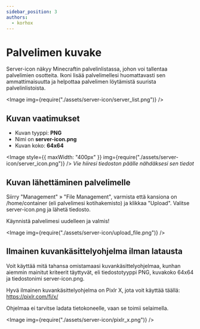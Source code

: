 ```yaml
---
sidebar_position: 3
authors:
  - korhox
---
```


# Palvelimen kuvake

Server-icon näkyy Minecraftin palvelinlistassa, johon voi tallentaa palvelimien
osotteita. Ikoni lisää palvelimellesi huomattavasti sen ammattimaisuutta ja
helpottaa palvelimen löytämistä suurista palvelinlistoista.

<Image
    img={require("./assets/server-icon/server_list.png")}
/>

## Kuvan vaatimukset

-   Kuvan tyyppi: **PNG**
-   Nimi on **server-icon.png**
-   Kuvan koko: **64x64**

<Image
    style={{ maxWidth: "400px" }}
    img={require("./assets/server-icon/server_icon.png")}
/>
_Vie
hiiresi tiedoston päälle nähdäksesi sen tiedot_

## Kuvan lähettäminen palvelimelle

Siirry "Management" » "File Management", varmista että kansiona on
/home/container (eli palvelimesi kotihakemisto) ja klikkaa "Upload". Valitse
server-icon.png ja lähetä tiedosto.

Käynnistä palvelimesi uudelleen ja valmis!

<Image
    img={require("./assets/server-icon/upload_file.png")}
/>

## Ilmainen kuvankäsittelyohjelma ilman latausta

Voit käyttää mitä tahansa omistamaasi kuvankäsittelyohjelmaa, kunhan aiemmin
mainitut kriteerit täyttyvät, eli tiedostotyyppi PNG, kuvakoko 64x64 ja
tiedostonimi server-icon.png.

Hyvä ilmainen kuvankäsittelyohjelma on Pixlr X, jota voit käyttää täällä:
https://pixlr.com/fi/x/

Ohjelmaa ei tarvitse ladata tietokoneelle, vaan se toimii selaimella.

<Image
    img={require("./assets/server-icon/pixlr_x.png")}
/>
